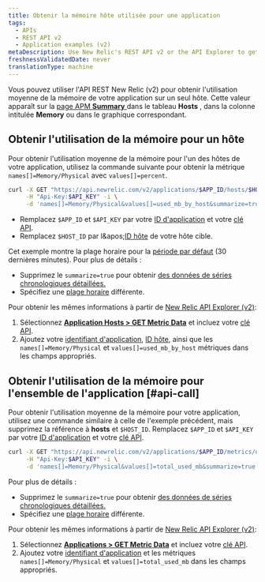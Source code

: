 ```yaml
---
title: Obtenir la mémoire hôte utilisée pour une application
tags:
  - APIs
  - REST API v2
  - Application examples (v2)
metaDescription: Use New Relic's REST API v2 or the API Explorer to get average CPU usage per by host.
freshnessValidatedDate: never
translationType: machine
---
```


Vous pouvez utiliser l&apos;API REST New Relic (v2) pour obtenir l&apos;utilisation moyenne de la mémoire de votre application sur un seul hôte. Cette valeur apparaît sur la [page APM <DNT>**Summary**</DNT> ](/docs/apm/applications-menu/monitoring/apm-overview-page)dans le tableau <DNT>**Hosts**</DNT> , dans la colonne intitulée <DNT>**Memory**</DNT> ou dans le graphique correspondant.

## Obtenir l&apos;utilisation de la mémoire pour un hôte

Pour obtenir l&apos;utilisation moyenne de la mémoire pour l&apos;un des hôtes de votre application, utilisez la commande suivante pour obtenir la métrique `names[]=Memory/Physical` avec `values[]=percent`.

```bash
curl -X GET "https://api.newrelic.com/v2/applications/$APP_ID/hosts/$HOST_ID/metrics/data.json" \
     -H "Api-Key:$API_KEY" -i \
     -d 'names[]=Memory/Physical&values[]=used_mb_by_host&summarize=true'
```

* Remplacez `$APP_ID` et `$API_KEY` par votre [ID d&apos;application](/docs/apm/apis/requirements/identification-code) et votre [clé API](/docs/apis/rest-api-v2/getting-started/introduction-new-relic-rest-api-v2#api_key).
* Remplacez `$HOST_ID` par l&amp;apos;[ID hôte](/docs/apis/rest-api-v2/requirements/listing-host-instance-application-server-ids#locating_host_id) de votre hôte cible.

Cet exemple montre la plage horaire pour la [période par défaut](/docs/apis/rest-api-v2/requirements/specifying-time-range-v2) (30 dernières minutes). Pour plus de détails :

* Supprimez le `summarize=true` pour obtenir [des données de séries chronologiques détaillées.](/docs/apis/rest-api-v2/requirements/calculating-average-metric-values-summarize)
* Spécifiez une [plage horaire](/docs/apis/rest-api-v2/requirements/specifying-time-range-v2) différente.

Pour obtenir les mêmes informations à partir de [New Relic API Explorer (v2)](https://rpm.newrelic.com/api/explore):

1. Sélectionnez [<DNT>**Application Hosts &gt; GET Metric Data**</DNT>](https://rpm.newrelic.com/api/explore/application_hosts/data) et incluez votre [clé API](/docs/apis/rest-api-v2/getting-started/introduction-new-relic-rest-api-v2#api_key).
2. Ajoutez votre [identifiant d&apos;application](/docs/apm/apis/requirements/identification-code), [ID hôte](/docs/apis/rest-api-v2/requirements/listing-host-instance-application-server-ids#locating_host_id), ainsi que les `names[]=Memory/Physical` et `values[]=used_mb_by_host` métriques dans les champs appropriés.

## Obtenir l&apos;utilisation de la mémoire pour l&apos;ensemble de l&apos;application [#api-call]

Pour obtenir l&apos;utilisation moyenne de la mémoire pour votre application, utilisez une commande similaire à celle de l&apos;exemple précédent, mais supprimez la référence à <DNT>**hosts**</DNT> et `$HOST_ID`. Remplacez `$APP_ID` et `$API_KEY` par votre [ID d&apos;application](/docs/apm/apis/requirements/identification-code) et votre [clé API](/docs/apis/rest-api-v2/getting-started/introduction-new-relic-rest-api-v2#api_key).

```bash
curl -X GET "https://api.newrelic.com/v2/applications/$APP_ID/metrics/data.json" \
     -H "Api-Key:$API_KEY" -i \
     -d 'names[]=Memory/Physical&values[]=total_used_mb&summarize=true'
```

Pour plus de détails :

* Supprimez le `summarize=true` pour obtenir [des données de séries chronologiques détaillées.](/docs/apis/rest-api-v2/requirements/calculating-average-metric-values-summarize)
* Spécifiez une [plage horaire](/docs/apis/rest-api-v2/requirements/specifying-time-range-v2) différente.

Pour obtenir les mêmes informations à partir de [New Relic API Explorer (v2)](https://rpm.newrelic.com/api/explore):

1. Sélectionnez [<DNT>**Applications &gt; GET Metric Data**</DNT>](https://rpm.newrelic.com/api/explore/applications/data) et incluez votre [clé API](/docs/apis/rest-api-v2/getting-started/introduction-new-relic-rest-api-v2#api_key).
2. Ajoutez votre [identifiant d&apos;application](/docs/apm/apis/requirements/identification-code) et les métriques `names[]=Memory/Physical` et `values[]=total_used_mb` dans les champs appropriés.